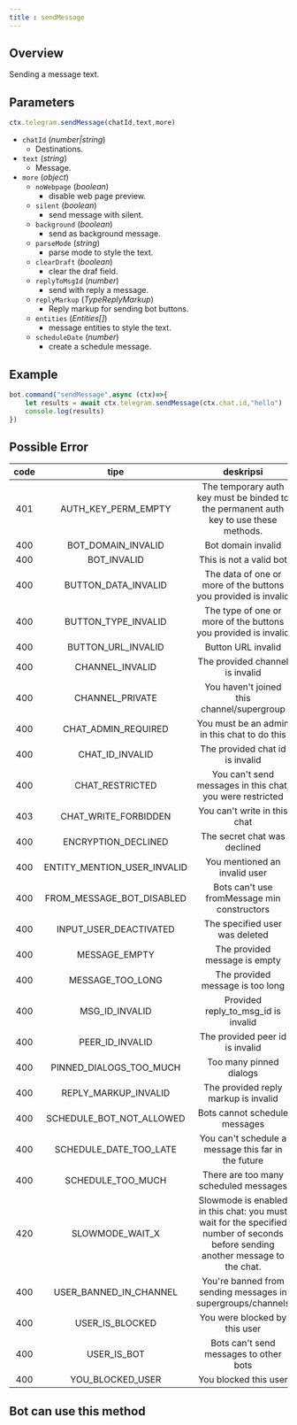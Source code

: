 ```yaml
---
title : sendMessage
---
```

## Overview
Sending a message text.
## Parameters
```ts 
ctx.telegram.sendMessage(chatId,text,more)
```
- `chatId` (_number|string_)
    - Destinations.
- `text` (_string_)
    - Message.
- `more` (_object_)
    - `noWebpage` (_boolean_)
        - disable web page preview.
    - `silent` (_boolean_)
        - send message with silent.
    - `background` (_boolean_)
        - send as background message.
    - `parseMode` (_string_)
        - parse mode to style the text.
    - `clearDraft` (_boolean_)
        - clear the draf field.
    - `replyToMsgId` (_number_)
        - send with reply a message.
    - `replyMarkup` (_TypeReplyMarkup_)
        - Reply markup for sending bot buttons.
    - `entities` (_Entities[]_)
        - message entities to style the text.
    - `scheduleDate` (_number_)
        - create a schedule message.
## Example
```ts highlight=2
bot.command("sendMessage",async (ctx)=>{
    let results = await ctx.telegram.sendMessage(ctx.chat.id,"hello")
    console.log(results)
})
```
## Possible Error
| code |             tipe              |                                                            deskripsi                                                            |
|:----:|:-----------------------------:|:-------------------------------------------------------------------------------------------------------------------------------:|
| 401  |     AUTH_KEY_PERM_EMPTY     |                      The temporary auth key must be binded to the permanent auth key to use these methods.                      |
| 400  |     BOT_DOMAIN_INVALID      |                                                       Bot domain invalid                                                        |
| 400  |          BOT_INVALID          |                                                     This is not a valid bot                                                     |
| 400  |     BUTTON_DATA_INVALID     |                                 The data of one or more of the buttons you provided is invalid                                  |
| 400  |     BUTTON_TYPE_INVALID     |                                 The type of one or more of the buttons you provided is invalid                                  |
| 400  |     BUTTON_URL_INVALID      |                                                       Button URL invalid                                                        |
| 400  |        CHANNEL_INVALID        |                                                 The provided channel is invalid                                                 |
| 400  |        CHANNEL_PRIVATE        |                                           You haven't joined this channel/supergroup                                            |
| 400  |     CHAT_ADMIN_REQUIRED     |                                          You must be an admin in this chat to do this                                           |
| 400  |       CHAT_ID_INVALID       |                                                 The provided chat id is invalid                                                 |
| 400  |        CHAT_RESTRICTED        |                                    You can't send messages in this chat, you were restricted                                    |
| 403  |    CHAT_WRITE_FORBIDDEN     |                                                  You can't write in this chat                                                   |
| 400  |      ENCRYPTION_DECLINED      |                                                  The secret chat was declined                                                   |
| 400  | ENTITY_MENTION_USER_INVALID |                                                  You mentioned an invalid user                                                  |
| 400  |  FROM_MESSAGE_BOT_DISABLED  |                                           Bots can't use fromMessage min constructors                                           |
| 400  |   INPUT_USER_DEACTIVATED    |                                                 The specified user was deleted                                                  |
| 400  |         MESSAGE_EMPTY         |                                                  The provided message is empty                                                  |
| 400  |      MESSAGE_TOO_LONG       |                                                The provided message is too long                                                 |
| 400  |       MSG_ID_INVALID        |                                              Provided reply_to_msg_id is invalid                                              |
| 400  |       PEER_ID_INVALID       |                                                 The provided peer id is invalid                                                 |
| 400  |   PINNED_DIALOGS_TOO_MUCH   |                                                     Too many pinned dialogs                                                     |
| 400  |    REPLY_MARKUP_INVALID     |                                              The provided reply markup is invalid                                               |
| 400  |  SCHEDULE_BOT_NOT_ALLOWED   |                                                  Bots cannot schedule messages                                                  |
| 400  |   SCHEDULE_DATE_TOO_LATE    |                                       You can't schedule a message this far in the future                                       |
| 400  |      SCHEDULE_TOO_MUCH      |                                              There are too many scheduled messages                                              |
| 420  |       SLOWMODE_WAIT_X       | Slowmode is enabled in this chat: you must wait for the specified number of seconds before sending another message to the chat. |
| 400  |   USER_BANNED_IN_CHANNEL    |                                   You're banned from sending messages in supergroups/channels                                   |
| 400  |       USER_IS_BLOCKED       |                                                  You were blocked by this user                                                  |
| 400  |         USER_IS_BOT         |                                             Bots can't send messages to other bots                                              |
| 400  |      YOU_BLOCKED_USER       |                                                      You blocked this user                                                      |


## Bot can use this method